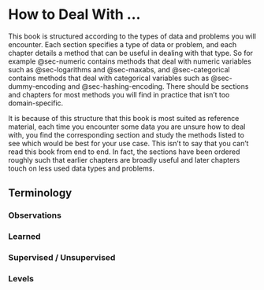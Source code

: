 # How to Deal With ... {.unnumbered}

This book is structured according to the types of data and problems you will encounter. Each section specifies a type of data or problem, and each chapter details a method that can be useful in dealing with that type. So for example @sec-numeric contains methods that deal with numeric variables such as @sec-logarithms and @sec-maxabs, and @sec-categorical contains methods that deal with categorical variables such as @sec-dummy-encoding and @sec-hashing-encoding. There should be sections and chapters for most methods you will find in practice that isn't too domain-specific.

It is because of this structure that this book is most suited as reference material, each time you encounter some data you are unsure how to deal with, you find the corresponding section and study the methods listed to see which would be best for your use case. This isn't to say that you can't read this book from end to end. In fact, the sections have been ordered roughly such that earlier chapters are broadly useful and later chapters touch on less used data types and problems.

## Terminology

### Observations

### Learned

### Supervised / Unsupervised

### Levels
